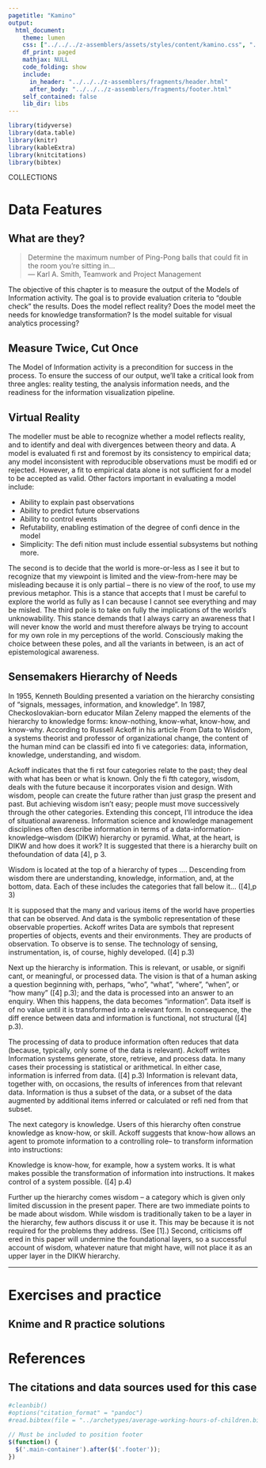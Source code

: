 ```yaml
---
pagetitle: "Kamino"
output: 
  html_document:
    theme: lumen
    css: ["../../../z-assemblers/assets/styles/content/kamino.css", "../../../z-assemblers/assets/icons/line-awesome/css/line-awesome.css"]
    df_print: paged
    mathjax: NULL
    code_folding: show
    include:
      in_header: "../../../z-assemblers/fragments/header.html"
      after_body: "../../../z-assemblers/fragments/footer.html"
    self_contained: false
    lib_dir: libs
---
```


```r

library(tidyverse)
library(data.table)
library(knitr)
library(kableExtra)
library(knitcitations)
library(bibtex)

```

<div class="activity">
COLLECTIONS  
</div>

# Data Features
## What are they?

> Determine the maximum number of Ping-Pong balls that could fit in the room you’re sitting in...\
--- Karl A. Smith, Teamwork and Project Management\

The objective of this chapter is to measure the output of the Models of Information activity. The goal is to provide evaluation criteria to “double check” the results. Does the model reflect reality? Does the model meet the needs for knowledge transformation? Is the model suitable for visual analytics processing?

## Measure Twice, Cut Once

The Model of Information activity is a precondition for success in the process. To ensure the success of our output, we’ll take a critical look from three angles: reality testing, the analysis information needs, and the readiness for the information visualization pipeline.

## Virtual Reality

The modeller must be able to recognize whether a model reflects reality, and to identify and deal with divergences between theory and data. A model is evaluated fi rst and foremost by its consistency to empirical data; any model inconsistent with reproducible observations must be modifi ed or rejected. However, a fit to empirical data alone is not sufficient for a model to be accepted as valid. Other factors important in evaluating a model include:

* Ability to explain past observations
* Ability to predict future observations
* Ability to control events
* Refutability, enabling estimation of the degree of confi dence in the model
* Simplicity: The defi nition must include essential subsystems but nothing more.

The second is to decide that the world is more-or-less as I see it but to recognize that my viewpoint is limited and the view-from-here may be misleading because it is only partial – there is no view of the roof, to use my previous metaphor. This is a stance that accepts that I must be careful to explore the world as fully as I can because I cannot see everything and may be misled. The third pole is to take on fully the implications of the world’s unknowability. This stance demands that I always carry an awareness that I will never know the world and must therefore always be trying to account for my own role in my perceptions of the world. Consciously making the choice between these poles, and all the variants in between, is an act of epistemological awareness.

## Sensemakers Hierarchy of Needs

In 1955, Kenneth Boulding presented a variation on the hierarchy consisting of “signals, messages, information, and knowledge”. In 1987, Checkoslovakian-born educator Milan Zeleny mapped the elements of the hierarchy to knowledge forms: know-nothing, know-what, know-how, and know-why. According to Russell Ackoff in his article From Data to Wisdom, a systems theorist and professor of organizational change, the content of the human mind can be classifi ed into fi ve categories: data, information, knowledge,
understanding, and wisdom.

Ackoff indicates that the fi rst four categories relate to the past; they deal with what has been or what is known. Only the fi fth category, wisdom, deals with the future because it incorporates vision and design. With wisdom, people can create the future rather than just grasp the present and past. But achieving wisdom isn’t easy; people must move successively through the other categories. Extending this concept, I’ll introduce the idea of situational awareness. Information science and knowledge management disciplines often describe information in terms of a data-information- knowledge–wisdom (DIKW) hierarchy or pyramid. What, at the heart, is DIKW and how does it work? It is suggested that there is a hierarchy built on thefoundation of data [4], p 3.

Wisdom is located at the top of a hierarchy of types …. Descending from wisdom there are understanding, knowledge, information, and, at the bottom, data. Each of these includes the categories that fall below it… ([4],p 3)

It is supposed that the many and various items of the world have properties that can be observed. And data is the symbolic representation of these observable properties. Ackoff writes Data are symbols that represent properties of objects, events and their environments. They are products of observation. To observe is to sense. The technology of sensing, instrumentation, is, of course, highly developed. ([4] p.3)

Next up the hierarchy is information. This is relevant, or usable, or signifi cant, or meaningful, or processed data. The vision is that of a human asking a question beginning with, perhaps, “who”, “what”, “where”, “when”, or “how many” ([4] p.3); and the data is processed into an answer to an enquiry. When this happens, the data becomes “information”. Data itself is of no value until it is transformed into a relevant form. In consequence, the diff erence between data and information is functional, not structural ([4] p.3).

The processing of data to produce information often reduces that data (because, typically, only some of the data is relevant). Ackoff writes Information systems generate, store, retrieve, and process data. In many cases their processing is statistical or arithmetical. In either case, information is inferred from data. ([4] p.3) Information is relevant data, together with, on occasions, the results of inferences from that relevant data. Information is thus a subset of the data, or a subset of the data augmented by additional items inferred or calculated or refi ned from that subset.

The next category is knowledge. Users of this hierarchy often construe knowledge as know-how, or skill. Ackoff suggests that know-how allows an agent to promote information to a controlling role-- to transform information into instructions:

Knowledge is know-how, for example, how a system works. It is what makes possible the transformation of information into instructions. It makes control of a system possible. ([4] p.4)

Further up the hierarchy comes wisdom – a category which is given only limited discussion in the present paper. There are two immediate points to be made about wisdom. While wisdom is traditionally taken to be a layer in the hierarchy, few authors discuss it or use it. This may be because it is not required for the problems they address. (See [1].) Second, criticisms off ered in this paper will undermine the foundational layers, so a successful account of wisdom, whatever nature that might have, will not place it as an upper layer in the DIKW hierarchy.


***


# Exercises and practice
## Knime and R practice solutions



# References
## The citations and data sources used for this case



```r

#cleanbib()
#options("citation_format" = "pandoc")
#read.bibtex(file = "../archetypes/average-working-hours-of-children.bib")

```



```js

// Must be included to position footer
$(function() {
  $('.main-container').after($('.footer'));
})

```

